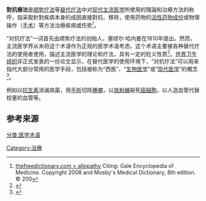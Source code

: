{{medical}}
'''對抗療法'''是[[顺势疗法|顺势疗法]]等[[替代疗法|替代疗法]]中对[[現代醫學|现代主流医学]]所使用的理論和治療方法的称呼，指采取針對疾病本身的成因直接對抗、移除，使用药物的[[原料药|活性药物成份]]或物理操作（[[手术|手术]]）等方法治療疾病或伤势<ref>[http://medical-dictionary.thefreedictionary.com/allopathy thefreedictionary.com > allopathy] {{Wayback|url=http://medical-dictionary.thefreedictionary.com/allopathy |date=20131014212537 }} Citing: Gale Encyclopedia of Medicine. Copyright 2008 and Mosby's Medical Dictionary, 8th edition. © 200</ref>。

“对抗疗法”一词首先由顺势疗法的创始人，塞缪尔·哈内曼在1810年提出。然而，主流医学界从未将这个术语作为正规的医学术语考虑。这个术语主要被各种替代疗法的使用者使用，描述主流医学的理论和疗法，具有一定的贬义性质<ref name=Whorton2004>{{cite book|title = Nature Cures: The History of Alternative Medicine in America|author=Whorton JC|edition=illustrated|editor=[[Oxford_University_Press_US|Oxford University Press US]]|year=2004|isbn=0-19-517162-4|pages = 18, 52|url=http://books.google.com/?id=RU0DndWVSPoC&pg=PA18&vq=allopathy+allopathic+greek+hahnemann|publisher=Oxford University Press|location=New York}}</ref>。[[世界卫生组织|世界卫生组织]]非正式发表的一份论文显示，在替代医学的使用环境下，“对抗疗法”可以用来指代大部分常用的医学手段，包括被称为“西医”、“[[生物医学工程|生物医学]]”或“[[现代医学|现代医学]]”的概念<ref name=WHO>{{cite web|url=http://whqlibdoc.who.int/hq/2001/WHO_EDM_TRM_2001.2.pdf|title=Legal Status of Traditional Medicine and Complementary/Alternative Medicine: A Worldwide Review|accessdate=2007-09-12|year=2001|author=Xiaorui Zhang|publisher=|archiveurl=https://web.archive.org/web/20070926083307/http://whqlibdoc.who.int/hq/2001/WHO_EDM_TRM_2001.2.pdf|archivedate=2007-09-26|deadurl=no}}</ref>。

例如以[[抗生素|抗生素]]消滅病菌，用[[手術|手術]]切除[[腫瘤|腫瘤]]，以[[放射線|放射線]]殺死[[癌細胞|癌細胞]]，以人造血管代替栓塞的血管等。

==参考来源==
{{reflist}}

[[Category:治療|Category:治療]]
[[分类:医学术语|分类:医学术语]]